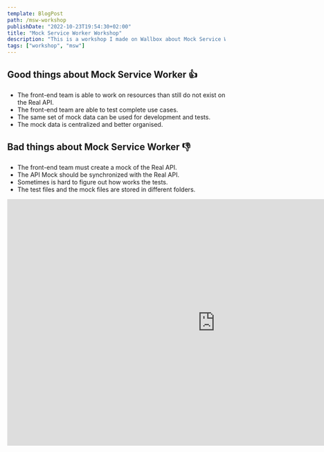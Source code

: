 ```yaml
---
template: BlogPost
path: /msw-workshop
publishDate: "2022-10-23T19:54:30+02:00"
title: "Mock Service Worker Workshop"
description: "This is a workshop I made on Wallbox about Mock Service Worker."
tags: ["workshop", "msw"]
---
```


## Good things about Mock Service Worker 👍

- The front-end team is able to work on resources than still do not exist on the Real API.
- The front-end team are able to test complete use cases.
- The same set of mock data can be used for development and tests.
- The mock data is centralized and better organised.

## Bad things about Mock Service Worker 👎

- The front-end team must create a mock of the Real API.
- The API Mock should be synchronized with the Real API.
- Sometimes is hard to figure out how works the tests.
- The test files and the mock files are stored in different folders.

<iframe
	src="https://docs.google.com/presentation/d/e/2PACX-1vQfS62HFn1u-kxWW74ITnEmZPspL6eh9qQSeTX4AwYN4Uxfav6IRlCJxjOI9Z9qjZ0Hsdr4NDr_IbW-/embed?start=false&loop=false&delayms=3000"
	frameborder="0"
	width="960"
	height="569"
	allowfullscreen="true"
	mozallowfullscreen="true"
	webkitallowfullscreen="true"
></iframe>
